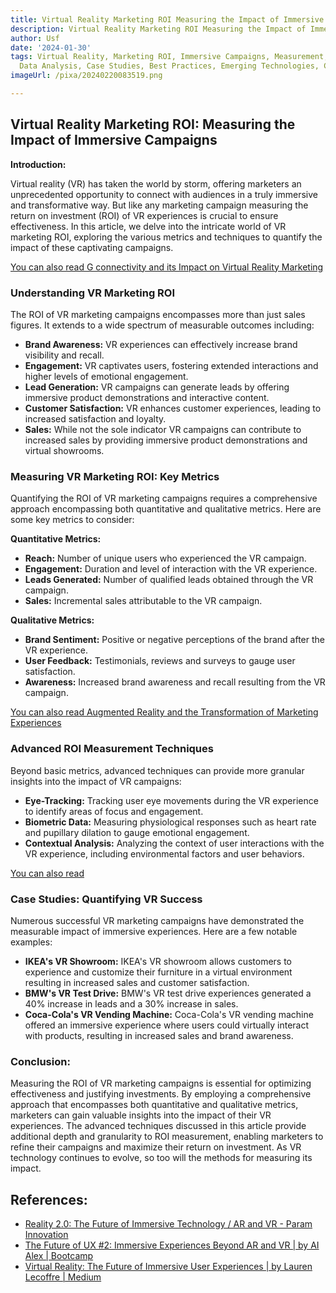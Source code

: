 ```yaml
---
title: Virtual Reality Marketing ROI Measuring the Impact of Immersive Campaigns
description: Virtual Reality Marketing ROI Measuring the Impact of Immersive Campaigns
author: Usf
date: '2024-01-30'
tags: Virtual Reality, Marketing ROI, Immersive Campaigns, Measurement, Analytics,
  Data Analysis, Case Studies, Best Practices, Emerging Technologies, Customer Engagement
imageUrl: /pixa/20240220083519.png

---
```

## Virtual Reality  Marketing ROI: Measuring  the Impact of Immersive Campaigns

**Introduction:**

Virtual reality (VR) has taken the world by storm, offering marketers an unprecedented opportunity to connect with audiences in a truly immersive and transformative way. But like any marketing campaign measuring the return on investment (ROI) of VR experiences is crucial to ensure effectiveness. In this article,  we delve into the  intricate world of VR marketing ROI,  exploring the various metrics and techniques to quantify the impact of these captivating  campaigns.

[You can also read G connectivity and  its Impact on Virtual Reality Marketing](G%20connectivity%20and%20its%20Impact%20on%20Virtual%20Reality%20Marketing)


### Understanding VR Marketing ROI

The ROI of VR marketing campaigns encompasses more than just sales figures. It extends to a wide spectrum of measurable outcomes including:

- **Brand Awareness:** VR experiences can effectively increase brand visibility and recall.
- **Engagement:** VR captivates users, fostering extended interactions  and higher levels of emotional engagement.
- **Lead Generation:** VR campaigns can generate leads by offering immersive  product demonstrations and interactive content.
- **Customer Satisfaction:** VR  enhances customer experiences, leading to increased satisfaction and loyalty.
- **Sales:** While not the sole indicator VR campaigns can  contribute to increased sales by providing immersive product demonstrations and virtual showrooms.

### Measuring VR Marketing ROI: Key  Metrics

Quantifying the ROI of VR marketing  campaigns requires a comprehensive approach encompassing both quantitative and qualitative metrics. Here are some key metrics to consider:

**Quantitative  Metrics:**

- **Reach:** Number of unique users who experienced the VR campaign.
- **Engagement:** Duration and level  of  interaction  with the VR experience.
- **Leads Generated:** Number of qualified leads obtained through the VR campaign.
- **Sales:** Incremental sales attributable  to the VR campaign.

**Qualitative Metrics:**

- **Brand  Sentiment:** Positive  or negative perceptions of the brand  after the  VR experience.
- **User  Feedback:** Testimonials, reviews and surveys to gauge user satisfaction.
- **Awareness:** Increased brand awareness and recall resulting from the VR  campaign.

[You can also read Augmented Reality and the Transformation  of Marketing Experiences](Augmented%20Reality%20and%20the%20Transformation%20of%20Marketing%20Experiences)


### Advanced ROI Measurement Techniques

Beyond basic metrics, advanced techniques can provide more granular insights into the impact of VR  campaigns:

- **Eye-Tracking:** Tracking user eye  movements during the VR experience to identify areas of focus and engagement.
- **Biometric Data:** Measuring  physiological responses such as heart rate  and pupillary dilation to gauge emotional engagement.
- **Contextual Analysis:** Analyzing the context  of user interactions with the VR experience, including environmental factors and user behaviors.

[You  can also read ]()


### Case Studies:  Quantifying VR Success

Numerous successful VR marketing campaigns have demonstrated the measurable impact of  immersive experiences. Here are a few notable examples:

- **IKEA's VR Showroom:**  IKEA's VR showroom allows  customers to experience  and customize their furniture in a virtual environment resulting in increased sales and customer satisfaction.
- **BMW's VR Test Drive:** BMW's VR test  drive experiences generated a 40% increase in leads  and  a 30% increase in sales.
- **Coca-Cola's VR Vending Machine:** Coca-Cola's  VR vending machine offered an immersive  experience where  users could virtually interact with products, resulting in increased  sales and brand awareness.

###  Conclusion:

Measuring the ROI  of VR  marketing campaigns is essential for optimizing  effectiveness and justifying investments.  By employing a comprehensive approach that encompasses both quantitative and qualitative metrics, marketers can  gain  valuable insights into the impact of their VR  experiences. The  advanced techniques discussed  in this article provide additional depth and granularity to ROI measurement, enabling marketers to refine their campaigns and maximize their return on investment. As VR technology  continues to evolve, so too will  the methods for measuring its impact.

## References:
- [Reality 2.0: The Future of Immersive Technology / AR and VR - Param Innovation](https://paraminnovation.org/2023/02/19/reality-2-0-the-future-of-immersive-technology-ar-and-vr/)
- [The Future of UX #2: Immersive Experiences Beyond AR and VR | by AI Alex | Bootcamp](https://bootcamp.uxdesign.cc/the-future-of-ux-2-immersive-experiences-beyond-ar-and-vr-69b26137d5ea)
- [Virtual Reality: The Future of Immersive User Experiences | by Lauren Lecoffre | Medium](https://medium.com/@laurenlecoffre/virtual-reality-the-future-of-immersive-user-experiences-7df0e622cc6f)
